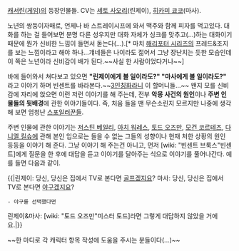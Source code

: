[[캐서린(게임)]]의 등장인물들. CV는 [[세토 사오리]](린제이), [[히카미 쿄코]](마사).

노년의 쌍둥이자매로, 언제나 바 스트레이시프에 와서 맥주와 함께 피자를 먹고있다. 대화를 하는 걸 들어보면 분명 다른 성우지만 대화 자체가 싱크를 맞추고(...)하는 대화이기 때문에 뭔가 신비한 느낌이 들면서 돋는다(...).[* 마치 [[해리포터 시리즈]]의 프레드&조지를 보는 느낌이라고 해야 하나...걔네들은 나이라도 젊어서 그냥 장난치는 듯한 모습인데 이 쪽은 노년이라 신비감이 배가 된다.~~사실 한 사람이었다거나~~]

바에 들어와서 쳐다보고 있으면 '''"린제이에게 볼 일이라도?" "마사에게 볼 일이라도?"''' 라고 이야기 하며 빈센트를 바라본다.~~[[3인칭화]]라니 이 할머니들...~~ 왠지 모를 신비감에 자리에 앉으면 이런 저런 이야기를 해 주는데, 전부 '''악몽 사건의 원인'''이나 '''주변 인물들의 뒷배경'''에 관한 이야기들이다. 즉, 처음 들을 땐 무슨소린지 모르지만 나중에 생각 해 보면 엄청난 [[스포일러]]꾼들.

주변 인물에 관한 이야기는 [[저스틴 베일리]], [[아치 워레스]], [[토드 오즈만]], [[모건 코르테즈]], [[다니엘 킬슈]]에 관해 본인 입으로는 들을 수 없는 그들의 성향이나 현재 처한 상황의 원인 등등을 이야기 해 준다. 그냥 이야기 해 주는건 아니고, 먼저 [wiki: "빈센트 브룩스"빈센트]에게 질문을 한 후에 대답을 듣고 이야기를 달아주는 식으로 이야기를 풀어나간다. 예를 들면 다음과 같이.

{{|린제이: 당신, 당신은 집에서 TV로 본다면 [[골프]]겠지요?
마사: 당신, 당신은 집에서 TV로 본다면 [[야구]]겠지요?
 - 야구를 선택했다면
린제이&마사: [wiki: "토드 오즈만"미스터 토드]라면 그렇게 대답하지 않았을 거에요.|}}

~~한 마디로 각 캐릭터 항목 작성에 도움을 주시는 분들이다(...)~~
